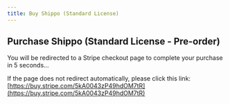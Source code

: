 ```yaml
---
title: Buy Shippo (Standard License)
---
```



<Head>
  <meta httpEquiv="refresh" content="5; url='https://buy.stripe.com/5kA0043zP49hdOM7tR'" />
</Head>

## Purchase Shippo (Standard License - Pre-order)

You will be redirected to a Stripe checkout page to complete your purchase in 5 seconds…

If the page does not redirect automatically, please click this link: [https://buy.stripe.com/5kA0043zP49hdOM7tR](https://buy.stripe.com/5kA0043zP49hdOM7tR)
